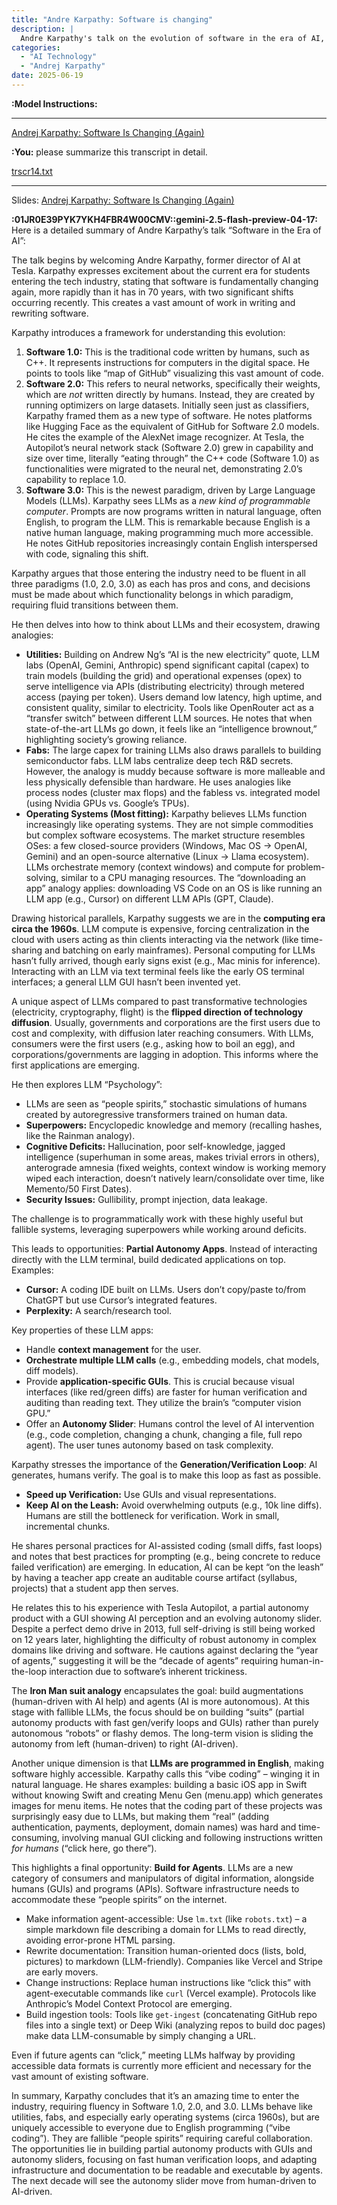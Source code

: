 ```yaml
---
title: "Andre Karpathy: Software is changing"
description: |
  Andre Karpathy's talk on the evolution of software in the era of AI, discussing Software 1.0, 2.0, and 3.0, the role of LLMs, and the future of programming.
categories:
  - "AI Technology"
  - "Andrej Karpathy"   
date: 2025-06-19
---
```


**:Model Instructions:** 

  ---

[Andrej Karpathy: Software Is Changing (Again)](https://www.youtube.com/watch?v=LCEmiRjPEtQ)
  
  
**:You:** please summarize this transcript in detail.

[trscr14.txt](/Users/mortenlorenzen/Desktop/trscr14.txt)

---

Slides: [Andrej Karpathy: Software Is Changing (Again)](andrej_karpathy_ycaistartup2025_compressed.pdf)

**:01JR0E39PYK7YKH4FBR4W00CMV::gemini-2.5-flash-preview-04-17:** Here is a detailed summary of Andre Karpathy's talk "Software in the Era of AI":

The talk begins by welcoming Andre Karpathy, former director of AI at Tesla. Karpathy expresses excitement about the current era for students entering the tech industry, stating that software is fundamentally changing again, more rapidly than it has in 70 years, with two significant shifts occurring recently. This creates a vast amount of work in writing and rewriting software.

Karpathy introduces a framework for understanding this evolution:

1.  **Software 1.0:** This is the traditional code written by humans, such as C++. It represents instructions for computers in the digital space. He points to tools like "map of GitHub" visualizing this vast amount of code.
2.  **Software 2.0:** This refers to neural networks, specifically their weights, which are *not* written directly by humans. Instead, they are created by running optimizers on large datasets. Initially seen just as classifiers, Karpathy framed them as a new type of software. He notes platforms like Hugging Face as the equivalent of GitHub for Software 2.0 models. He cites the example of the AlexNet image recognizer. At Tesla, the Autopilot's neural network stack (Software 2.0) grew in capability and size over time, literally "eating through" the C++ code (Software 1.0) as functionalities were migrated to the neural net, demonstrating 2.0's capability to replace 1.0.
3.  **Software 3.0:** This is the newest paradigm, driven by Large Language Models (LLMs). Karpathy sees LLMs as a *new kind of programmable computer*. Prompts are now programs written in natural language, often English, to program the LLM. This is remarkable because English is a native human language, making programming much more accessible. He notes GitHub repositories increasingly contain English interspersed with code, signaling this shift.

Karpathy argues that those entering the industry need to be fluent in all three paradigms (1.0, 2.0, 3.0) as each has pros and cons, and decisions must be made about which functionality belongs in which paradigm, requiring fluid transitions between them.

He then delves into how to think about LLMs and their ecosystem, drawing analogies:

*   **Utilities:** Building on Andrew Ng's "AI is the new electricity" quote, LLM labs (OpenAI, Gemini, Anthropic) spend significant capital (capex) to train models (building the grid) and operational expenses (opex) to serve intelligence via APIs (distributing electricity) through metered access (paying per token). Users demand low latency, high uptime, and consistent quality, similar to electricity. Tools like OpenRouter act as a "transfer switch" between different LLM sources. He notes that when state-of-the-art LLMs go down, it feels like an "intelligence brownout," highlighting society's growing reliance.
*   **Fabs:** The large capex for training LLMs also draws parallels to building semiconductor fabs. LLM labs centralize deep tech R&D secrets. However, the analogy is muddy because software is more malleable and less physically defensible than hardware. He uses analogies like process nodes (cluster max flops) and the fabless vs. integrated model (using Nvidia GPUs vs. Google's TPUs).
*   **Operating Systems (Most fitting):** Karpathy believes LLMs function increasingly like operating systems. They are not simple commodities but complex software ecosystems. The market structure resembles OSes: a few closed-source providers (Windows, Mac OS -> OpenAI, Gemini) and an open-source alternative (Linux -> Llama ecosystem). LLMs orchestrate memory (context windows) and compute for problem-solving, similar to a CPU managing resources. The "downloading an app" analogy applies: downloading VS Code on an OS is like running an LLM app (e.g., Cursor) on different LLM APIs (GPT, Claude).

Drawing historical parallels, Karpathy suggests we are in the **computing era circa the 1960s**. LLM compute is expensive, forcing centralization in the cloud with users acting as thin clients interacting via the network (like time-sharing and batching on early mainframes). Personal computing for LLMs hasn't fully arrived, though early signs exist (e.g., Mac minis for inference). Interacting with an LLM via text terminal feels like the early OS terminal interfaces; a general LLM GUI hasn't been invented yet.

A unique aspect of LLMs compared to past transformative technologies (electricity, cryptography, flight) is the **flipped direction of technology diffusion**. Usually, governments and corporations are the first users due to cost and complexity, with diffusion later reaching consumers. With LLMs, consumers were the first users (e.g., asking how to boil an egg), and corporations/governments are lagging in adoption. This informs where the first applications are emerging.

He then explores LLM "Psychology":

*   LLMs are seen as "people spirits," stochastic simulations of humans created by autoregressive transformers trained on human data.
*   **Superpowers:** Encyclopedic knowledge and memory (recalling hashes, like the Rainman analogy).
*   **Cognitive Deficits:** Hallucination, poor self-knowledge, jagged intelligence (superhuman in some areas, makes trivial errors in others), anterograde amnesia (fixed weights, context window is working memory wiped each interaction, doesn't natively learn/consolidate over time, like Memento/50 First Dates).
*   **Security Issues:** Gullibility, prompt injection, data leakage.

The challenge is to programmatically work with these highly useful but fallible systems, leveraging superpowers while working around deficits.

This leads to opportunities: **Partial Autonomy Apps**. Instead of interacting directly with the LLM terminal, build dedicated applications on top. Examples:

*   **Cursor:** A coding IDE built on LLMs. Users don't copy/paste to/from ChatGPT but use Cursor's integrated features.
*   **Perplexity:** A search/research tool.

Key properties of these LLM apps:

*   Handle **context management** for the user.
*   **Orchestrate multiple LLM calls** (e.g., embedding models, chat models, diff models).
*   Provide **application-specific GUIs**. This is crucial because visual interfaces (like red/green diffs) are faster for human verification and auditing than reading text. They utilize the brain's "computer vision GPU."
*   Offer an **Autonomy Slider**: Humans control the level of AI intervention (e.g., code completion, changing a chunk, changing a file, full repo agent). The user tunes autonomy based on task complexity.

Karpathy stresses the importance of the **Generation/Verification Loop**: AI generates, humans verify. The goal is to make this loop as fast as possible.

*   **Speed up Verification:** Use GUIs and visual representations.
*   **Keep AI on the Leash:** Avoid overwhelming outputs (e.g., 10k line diffs). Humans are still the bottleneck for verification. Work in small, incremental chunks.

He shares personal practices for AI-assisted coding (small diffs, fast loops) and notes that best practices for prompting (e.g., being concrete to reduce failed verification) are emerging. In education, AI can be kept "on the leash" by having a teacher app create an auditable course artifact (syllabus, projects) that a student app then serves.

He relates this to his experience with Tesla Autopilot, a partial autonomy product with a GUI showing AI perception and an evolving autonomy slider. Despite a perfect demo drive in 2013, full self-driving is still being worked on 12 years later, highlighting the difficulty of robust autonomy in complex domains like driving and software. He cautions against declaring the "year of agents," suggesting it will be the "decade of agents" requiring human-in-the-loop interaction due to software's inherent trickiness.

The **Iron Man suit analogy** encapsulates the goal: build augmentations (human-driven with AI help) and agents (AI is more autonomous). At this stage with fallible LLMs, the focus should be on building "suits" (partial autonomy products with fast gen/verify loops and GUIs) rather than purely autonomous "robots" or flashy demos. The long-term vision is sliding the autonomy from left (human-driven) to right (AI-driven).

Another unique dimension is that **LLMs are programmed in English**, making software highly accessible. Karpathy calls this "vibe coding" – winging it in natural language. He shares examples: building a basic iOS app in Swift without knowing Swift and creating Menu Gen (menu.app) which generates images for menu items. He notes that the coding part of these projects was surprisingly easy due to LLMs, but making them "real" (adding authentication, payments, deployment, domain names) was hard and time-consuming, involving manual GUI clicking and following instructions written *for humans* ("click here, go there").

This highlights a final opportunity: **Build for Agents**. LLMs are a new category of consumers and manipulators of digital information, alongside humans (GUIs) and programs (APIs). Software infrastructure needs to accommodate these "people spirits" on the internet.

*   Make information agent-accessible: Use `lm.txt` (like `robots.txt`) – a simple markdown file describing a domain for LLMs to read directly, avoiding error-prone HTML parsing.
*   Rewrite documentation: Transition human-oriented docs (lists, bold, pictures) to markdown (LLM-friendly). Companies like Vercel and Stripe are early movers.
*   Change instructions: Replace human instructions like "click this" with agent-executable commands like `curl` (Vercel example). Protocols like Anthropic's Model Context Protocol are emerging.
*   Build ingestion tools: Tools like `get-ingest` (concatenating GitHub repo files into a single text) or Deep Wiki (analyzing repos to build doc pages) make data LLM-consumable by simply changing a URL.

Even if future agents can "click," meeting LLMs halfway by providing accessible data formats is currently more efficient and necessary for the vast amount of existing software.

In summary, Karpathy concludes that it's an amazing time to enter the industry, requiring fluency in Software 1.0, 2.0, and 3.0. LLMs behave like utilities, fabs, and especially early operating systems (circa 1960s), but are uniquely accessible to everyone due to English programming ("vibe coding"). They are fallible "people spirits" requiring careful collaboration. The opportunities lie in building partial autonomy products with GUIs and autonomy sliders, focusing on fast human verification loops, and adapting infrastructure and documentation to be readable and executable by agents. The next decade will see the autonomy slider move from human-driven to AI-driven.

